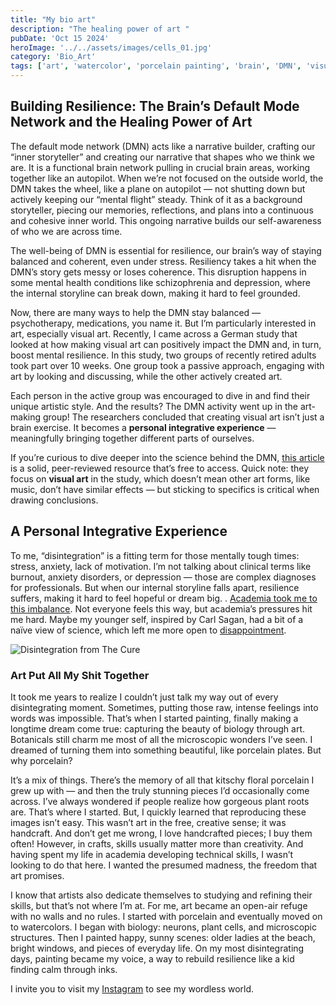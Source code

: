 ```yaml
---
title: "My bio art"
description: "The healing power of art "
pubDate: 'Oct 15 2024'
heroImage: '../../assets/images/cells_01.jpg'
category: 'Bio_Art'
tags: ['art', 'watercolor', 'porcelain painting', 'brain', 'DMN', 'visual art', 'default mode network']
---
```

## Building Resilience: The Brain’s Default Mode Network and the Healing Power of Art

The default mode network (DMN) acts like a narrative builder, crafting our “inner storyteller” and creating our narrative that shapes who we think we are. It is a functional brain network pulling in crucial brain areas, working together like an autopilot. When we’re not focused on the outside world, the DMN takes the wheel, like a plane on autopilot — not shutting down but actively keeping our “mental flight” steady. Think of it as a background storyteller, piecing our memories, reflections, and plans into a continuous and cohesive inner world. This ongoing narrative builds our self-awareness of who we are across time.

The well-being of DMN is essential for resilience, our brain’s way of staying balanced and coherent, even under stress. Resiliency takes a hit when the DMN’s story gets messy or loses coherence. This disruption happens in some mental health conditions like schizophrenia and depression, where the internal storyline can break down, making it hard to feel grounded.

Now, there are many ways to help the DMN stay balanced — psychotherapy, medications, you name it. But I’m particularly interested in art, especially visual art. Recently, I came across a German study that looked at how making visual art can positively impact the DMN and, in turn, boost mental resilience. In this study, two groups of recently retired adults took part over 10 weeks. One group took a passive approach, engaging with art by looking and discussing, while the other actively created art.

Each person in the active group was encouraged to dive in and find their unique artistic style. And the results? The DMN activity went up in the art-making group! The researchers concluded that creating visual art isn’t just a brain exercise. It becomes a **personal integrative experience** — meaningfully bringing together different parts of ourselves.

If you’re curious to dive deeper into the science behind the DMN, [this article](https://journals.plos.org/plosone/article?id=10.1371/journal.pone.0101035&ref=popsugar.com&=___psv__p_45297898__t_w_) is a solid, peer-reviewed resource that’s free to access. Quick note: they focus on **visual art** in the study, which doesn’t mean other art forms, like music, don’t have similar effects — but sticking to specifics is critical when drawing conclusions.


## A Personal Integrative Experience

To me, “disintegration” is a fitting term for those mentally tough times: stress, anxiety, lack of motivation. I’m not talking about clinical terms like burnout, anxiety disorders, or depression — those are complex diagnoses for professionals. But when our internal storyline falls apart, resilience suffers, making it hard to feel hopeful or dream big. . [Academia took me to this imbalance]( https://lummoura.github.io/post/bio5/). Not everyone feels this way, but academia’s pressures hit me hard. Maybe my younger self, inspired by Carl Sagan, had a bit of a naïve view of science, which left me more open to [disappointment](https://lummoura.github.io/post/book_01/).


![Disintegration from The Cure](https://youtu.be/eRQ3irjdpDw?si=vYkaf6Tx5eUzMAly)

### Art Put All My Shit Together

It took me years to realize I couldn’t just talk my way out of every disintegrating moment. Sometimes, putting those raw, intense feelings into words was impossible. That’s when I started painting, finally making a longtime dream come true: capturing the beauty of biology through art. Botanicals still charm me most of all the microscopic wonders I’ve seen. I dreamed of turning them into something beautiful, like porcelain plates. But why porcelain?

It’s a mix of things. There’s the memory of all that kitschy floral porcelain I grew up with — and then the truly stunning pieces I’d occasionally come across. I’ve always wondered if people realize how gorgeous plant roots are. That’s where I started.
But, I quickly learned that reproducing these images isn’t easy. This wasn’t art in the free, creative sense; it was handcraft. And don’t get me wrong, I love handcrafted pieces; I buy them often! However, in crafts, skills usually matter more than creativity. And having spent my life in academia developing technical skills, I wasn’t looking to do that here. I wanted the presumed madness, the freedom that art promises.

I know that artists also dedicate themselves to studying and refining their skills, but that’s not where I’m at. For me, art became an open-air refuge with no walls and no rules. I started with porcelain and eventually moved on to watercolors. I began with biology: neurons, plant cells, and microscopic structures. Then I painted happy, sunny scenes: older ladies at the beach, bright windows, and pieces of everyday life. On my most disintegrating days, painting became my voice, a way to rebuild resilience like a kid finding calm through inks.

I invite you to visit my [Instagram]( https://www.instagram.com/_notapproved_/) to see my wordless world. 
